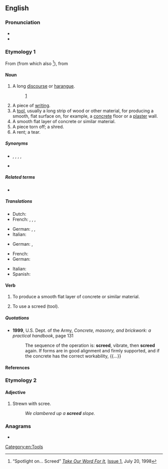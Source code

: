 ==English==

===Pronunciation===
* {{IPA|/skɹiːd/|lang=en}}
* {{rhymes|iːd|lang=en}}
{{rfap|lang=en}}

===Etymology 1===
From {{etyl|enm|en}} {{m|enm|screde||fragment, strip of cloth}} (from which also {{m|en|shred}}<ref name="tow">“Spotlight on... Screed” ''[http://www.takeourword.com/ Take Our Word For It],'' [http://www.takeourword.com/Issue001.html Issue 1], July 20, 1998</ref>), from {{etyl|ang|en}} {{m|ang|scrēade}}

====Noun====
{{en-noun}}

# A long [[discourse]] or [[harangue]].
#: {{ux|en|One of the more regular correspondents to the club was an Everton fan, who’d send in an abusive '''screed''' each time Albion were due to play on Merseyside. He directed this at Atkinson, urging him not to select his “monkeys” for the game.}} [http://www.theguardian.com/football/2014/jul/25/west-brom-three-degrees-book-extract]
# A piece of [[writing]].
# A [[tool]], usually a long strip of wood or other material, for producing a smooth, flat surface on, for example, a [[concrete]] floor or a [[plaster]] wall.
# A smooth flat layer of concrete or similar material.
# A piece torn off; a shred.
# A rent; a tear.

=====Synonyms=====
* {{sense|impassioned and angry discourse}} {{l|en|diatribe}}, {{l|en|harangue}}, {{l|en|polemic}}, {{l|en|rant}}, {{l|en|tirade}}
* {{sense|smooth flat layer of concrete or similar material}} {{l|en|slab}}

=====Related terms=====
* {{l|en|shred}}

=====Translations=====
{{trans-top|written harangue}}
* Dutch: {{t|nl|llitanie|f}}
* French: {{t+|fr|litanie|f}}, {{t+|fr|tirade|f}}, {{t+|fr|harangue|f}}, {{t+|fr|diatribe|f}}
{{trans-mid}}
* German: {{t+|de|Tirade|f}}, {{t+|de|Schmähschrift|f}}, {{t+|de|Pamphlet|n}}
* Italian: {{t|it|panegirico|m}}
{{trans-bottom}}

{{trans-top|tool to smoothen still wet surface}}
* German: {{t|de|Abziehlatte|f}}, {{t+|de|Kartätsche|f}}
{{trans-mid}}
{{trans-bottom}}

{{trans-top|smooth flat layer of concrete or similar material}}
* French: {{t+|fr|chape|f}}
* German: {{t+|de|Estrich|m}}
{{trans-mid}}
* Italian: {{t|it|massetto|m}}
* Spanish: {{t+|es|losa|f}}
{{trans-bottom}}

====Verb====
{{en-verb}}

# {{lb|en|construction|masonry}} To produce a smooth flat layer of concrete or similar material.
# {{lb|en|construction|masonry}} To use a screed (tool).

=====Quotations=====
* '''1999''', U.S. Dept. of the Army, ''Concrete, masonry, and brickwork: a practical handbook'', page 131
*: The sequence of the operation is: '''screed''', vibrate, then '''screed''' again. If forms are in good alignment and firmly supported, and if the concrete has the correct workability, {{...}}

====References====
<references/>

===Etymology 2===
{{suffix|en|scree|ed}}

====Adjective====
{{en-adj|-}}

# Strewn with scree.
#: ''We clambered up a '''screed''' slope.''

===Anagrams===
* {{anagrams|en|Creeds|ceders|creeds}}

[[Category:en:Tools]]